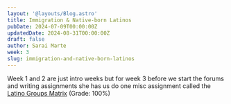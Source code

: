 ```yaml
---
layout: '@layouts/Blog.astro'
title: Immigration & Native-born Latinos
pubDate: 2024-07-09T00:00:00Z 
updatedDate: 2024-08-31T00:00:00Z 
draft: false
author: Sarai Marte
week: 3
slug: immigration-and-native-born-latinos
---
```


Week 1 and 2 are just intro weeks but for week 3 before we start the forums and writing assignments she has us do one misc assignment called the <a href = "https://rutgersconnect-my.sharepoint.com/:w:/g/personal/smm651_scarletmail_rutgers_edu/EYKf1Ju65LFAhoxWeDpR1EkBRUIucNjWj-7x3dcTRZffPQ?e=7JxkUk">Latino Groups Matrix</a> (Grade: 100%)
